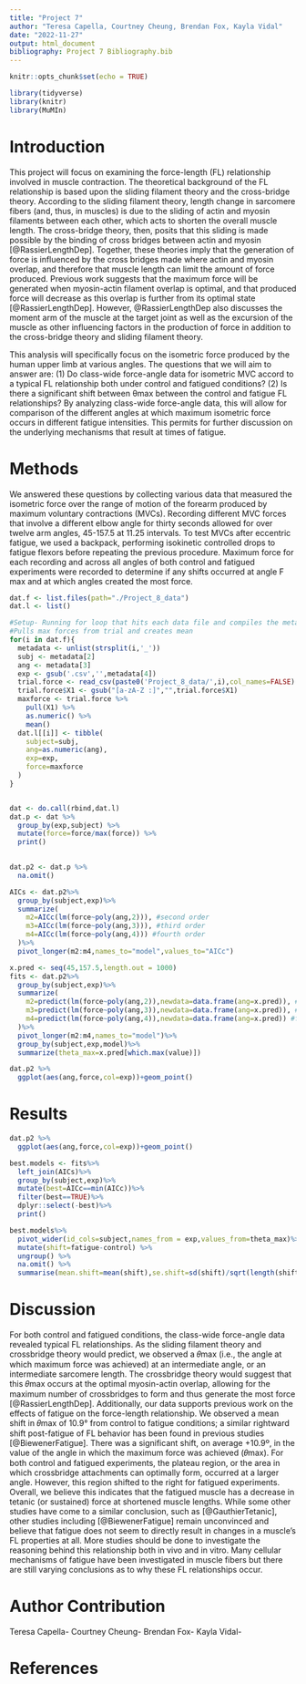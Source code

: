 ```yaml
---
title: "Project 7"
author: "Teresa Capella, Courtney Cheung, Brendan Fox, Kayla Vidal"
date: "2022-11-27"
output: html_document
bibliography: Project 7 Bibliography.bib
---
```


```r
knitr::opts_chunk$set(echo = TRUE)
```

```r
library(tidyverse)
library(knitr)
library(MuMIn)
```
# Introduction
This project will focus on examining the force-length (FL) relationship involved in muscle contraction. The theoretical background of the FL relationship is based upon the sliding filament theory and the cross-bridge theory. According to the sliding filament theory, length change in sarcomere fibers (and, thus, in muscles) is due to the sliding of actin and myosin filaments between each other, which acts to shorten the overall muscle length. The cross-bridge theory, then, posits that this sliding is made possible by the binding of cross bridges between actin and myosin [@RassierLengthDep]. Together, these theories imply that the generation of force is influenced by the cross bridges made where actin and myosin overlap, and therefore that muscle length can limit the amount of force produced. Previous work suggests that the maximum force will be generated when myosin-actin filament overlap is optimal, and that produced force will decrease as this overlap is further from its optimal state [@RassierLengthDep]. However, @RassierLengthDep also discusses the moment arm of the muscle at the target joint as well as the excursion of the muscle as other influencing factors in the production of force in addition to the cross-bridge theory and sliding filament theory.

This analysis will specifically focus on the isometric force produced by the human upper limb at various angles. The questions that we will aim to answer are: (1) Do class-wide force-angle data for isometric MVC accord to a typical FL relationship both under control and fatigued conditions? (2) Is there a significant shift between θmax between the control and fatigue FL relationships? By analyzing class-wide force-angle data, this will allow for comparison of the different angles at which maximum isometric force occurs in different fatigue intensities. This permits for further discussion on the underlying mechanisms that result at times of fatigue. 

# Methods
We answered these questions by collecting various data that measured the isometric force over the range of motion of the forearm produced by maximum voluntary contractions (MVCs). Recording different MVC forces that involve a different elbow angle for thirty seconds allowed for over twelve arm angles, 45-157.5 at 11.25 intervals. To test MVCs after eccentric fatigue, we used a backpack, performing isokinetic controlled drops to fatigue flexors before repeating the previous procedure. Maximum force for each recording and across all angles of both control and fatigued experiments were recorded to determine if any shifts occurred at angle F max and at which angles created the most force. 

```r
dat.f <- list.files(path="./Project_8_data")
dat.l <- list()

#Setup- Running for loop that hits each data file and compiles the metadata
#Pulls max forces from trial and creates mean
for(i in dat.f){
  metadata <- unlist(strsplit(i,'_'))
  subj <- metadata[2]
  ang <- metadata[3]
  exp <- gsub('.csv','',metadata[4])
  trial.force <- read_csv(paste0('Project_8_data/',i),col_names=FALSE)
  trial.force$X1 <- gsub("[a-zA-Z :]","",trial.force$X1)
  maxforce <- trial.force %>% 
    pull(X1) %>% 
    as.numeric() %>% 
    mean()
  dat.l[[i]] <- tibble(
    subject=subj,
    ang=as.numeric(ang),
    exp=exp,
    force=maxforce
  )
}


dat <- do.call(rbind,dat.l)
dat.p <- dat %>% 
  group_by(exp,subject) %>% 
  mutate(force=force/max(force)) %>%
  print()
  
```

```r


dat.p2 <- dat.p %>% 
  na.omit()

AICs <- dat.p2%>%
  group_by(subject,exp)%>%
  summarize(
    m2=AICc(lm(force~poly(ang,2))), #second order
    m3=AICc(lm(force~poly(ang,3))), #third order
    m4=AICc(lm(force~poly(ang,4))) #fourth order
  )%>%
  pivot_longer(m2:m4,names_to="model",values_to="AICc")

x.pred <- seq(45,157.5,length.out = 1000)
fits <- dat.p2%>%
  group_by(subject,exp)%>%
  summarize(
    m2=predict(lm(force~poly(ang,2)),newdata=data.frame(ang=x.pred)), #second order
    m3=predict(lm(force~poly(ang,3)),newdata=data.frame(ang=x.pred)), #third order
    m4=predict(lm(force~poly(ang,4)),newdata=data.frame(ang=x.pred)) #fourth order
  )%>%
  pivot_longer(m2:m4,names_to="model")%>%
  group_by(subject,exp,model)%>%
  summarize(theta_max=x.pred[which.max(value)])

dat.p2 %>%
  ggplot(aes(ang,force,col=exp))+geom_point()


```
# Results

```r

dat.p2 %>%
  ggplot(aes(ang,force,col=exp))+geom_point()
```


```r

best.models <- fits%>%
  left_join(AICs)%>%
  group_by(subject,exp)%>%
  mutate(best=AICc==min(AICc))%>%
  filter(best==TRUE)%>%
  dplyr::select(-best)%>%
  print()
```

```r
best.models%>%
  pivot_wider(id_cols=subject,names_from = exp,values_from=theta_max)%>%
  mutate(shift=fatigue-control) %>% 
  ungroup() %>%
  na.omit() %>% 
  summarise(mean.shift=mean(shift),se.shift=sd(shift)/sqrt(length(shift)))


```
# Discussion

For both control and fatigued conditions, the class-wide force-angle data revealed typical FL relationships. As the sliding filament theory and crossbridge theory would predict, we observed a 𝜃max (i.e., the angle at which maximum force was achieved) at an intermediate angle, or an intermediate sarcomere length. The crossbridge theory would suggest that this 𝜃max occurs at the optimal myosin-actin overlap, allowing for the maximum number of crossbridges to form and thus generate the most force [@RassierLengthDep]. Additionally, our data supports previous work on the effects of fatigue on the force-length relationship. We observed a mean shift in 𝜃max of 10.9° from control to fatigue conditions; a similar rightward shift post-fatigue of FL behavior has been found in previous studies [@BiewenerFatigue]. 
There was a significant shift, on average +10.9º, in the value of the angle in which the maximum force was achieved (𝜃max). For both control and fatigued experiments, the plateau region, or the area in which crossbridge attachments can optimally form, occurred at a larger angle. However, this region shifted to the right for fatigued experiments. Overall, we believe this indicates that the fatigued muscle has a decrease in tetanic (or sustained) force at shortened muscle lengths. While some other studies have come to a similar conclusion, such as [@GauthierTetanic], other studies including  [@BiewenerFatigue] remain unconvinced and believe that fatigue does not seem to directly result in changes in a muscle’s FL properties at all. More studies should be done to investigate the reasoning behind this relationship both in vivo and in vitro. Many cellular mechanisms of fatigue have been investigated in muscle fibers but there are still varying conclusions as to why these FL relationships occur.  


# Author Contribution
Teresa Capella- 
Courtney Cheung- 
Brendan Fox- 
Kayla Vidal- 

# References